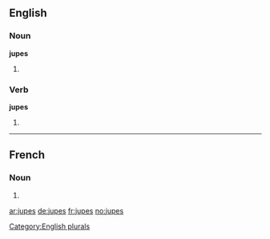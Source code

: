 ==English==

===Noun===
'''jupes'''

# {{plural of |[[jupe]]}}

===Verb===
'''jupes'''

# {{third-person singular of|jupe}}

[[Category:English plurals]]

----

==French==

===Noun===
{{head|fr|plural}} {{f|p}}

# {{plural of|jupe|lang=fr}}

[[ar:jupes]]
[[de:jupes]]
[[fr:jupes]]
[[no:jupes]]